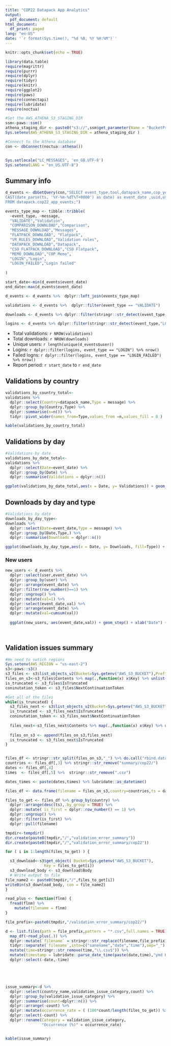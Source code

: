 ```yaml
---
title: "COP22 Datapack App Analytics"
output:
  pdf_document: default
html_document:
  df_print: paged
lang: "en-US"
date: '`r format(Sys.time(), "%d %B, %Y %H:%M")`'
---
```

  
```r
knitr::opts_chunk$set(echo = TRUE)
```

```r
library(data.table)
require(magrittr)
require(purrr)
require(dplyr)
require(tidyr)
require(knitr)
require(ggplot2)
require(paws)
require(connectapi)
require(lubridate)
require(noctua)

#Set the AWS_ATHENA_S3_STAGING_DIR
ssm<-paws::ssm()
athena_staging_dir <- paste0("s3://",ssm$get_parameter(Name = "BucketProcessed")$Parameter$Value,"/datapack/temp/")
Sys.setenv(AWS_ATHENA_S3_STAGING_DIR = athena_staging_dir )

#Connect to the Athena database
con <- dbConnect(noctua::athena())


Sys.setlocale("LC_MESSAGES", 'en_GB.UTF-8')
Sys.setenv(LANG = "en_US.UTF-8")

```


## Summary info
```r

d_events <- dbGetQuery(con,"SELECT event_type,tool,datapack_name,cop_year,
CAST(date_parse(ts, '%Y-%m-%dT%T+0000') as date) as event_date ,uuid,user
FROM datapack.cop22_app_events;")

events_type_map <- tibble::tribble(
  ~event_type, ~message,
  "VALIDATE","Validation",
  "COMPARISON_DOWNLOAD","Comparison",
  "MESSAGE_DOWNLOAD","Messages",
  "FLATPACK_DOWNLOAD", "Flatpack",
  "VR_RULES_DOWNLOAD","Validation rules",
  "DATAPACK_DOWNLOAD","Datapack",
  "CSO_FLATPACK_DOWNLOAD","CSO Flatpack",
  "MEMO_DOWNLOAD","COP Memo",
  "LOGIN","Login",
  "LOGIN_FAILED","Login failed"
  
)

start_date<-min(d_events$event_date)
end_date<-max(d_events$event_date)

d_events <- d_events %>%  dplyr::left_join(events_type_map)

validations <- d_events %>%  dplyr::filter(event_type == "VALIDATE") 

downloads <- d_events %>% dplyr::filter(stringr::str_detect(event_type,"DOWNLOAD"))

logins <- d_events %>% dplyr::filter(stringr::str_detect(event_type,"LOGIN"))

```


- Total validations: `r NROW(validations)`
- Total downloads: `r NROW(downloads)`
- Unique users: `r length(unique(d_events$user))`
- Logins: `r dplyr::filter(logins, event_type == "LOGIN") %>% nrow()`
- Failed logns: `r dplyr::filter(logins, event_type == "LOGIN_FAILED") %>% nrow()`
- Report period: `r start_date` to  `r end_date`

## Validations by country

```r
validations_by_country_total<-
validations %>% 
  dplyr::select(Country=datapack_name,Type = message) %>% 
  dplyr::group_by(Country,Type) %>% 
  dplyr::summarise(n=n()) %>% 
  tidyr::pivot_wider(names_from=Type,values_from =n,values_fill = 0 )

kable(validations_by_country_total)
```

## Validations by day

```r

#Validations by date
validations_by_date_total<-
validations %>% 
  dplyr::select(Date=event_date) %>% 
  dplyr::group_by(Date) %>% 
  dplyr::summarise(Validations = dplyr::n())

ggplot(validations_by_date_total,aes(x = Date, y= Validations)) + geom_col()


```


## Downloads by day and type

```r

#Validations by date
downloads_by_day_type<-
downloads %>% 
  dplyr::select(Date=event_date,Type = message) %>% 
  dplyr::group_by(Date,Type,) %>% 
  dplyr::summarise(Downloads = dplyr::n())

ggplot(downloads_by_day_type,aes(x = Date, y= Downloads, fill=Type)) + geom_bar(position="stack", stat="identity")


```

### New users

```r
new_users <- d_events %>%
  dplyr::select(user,event_date) %>% 
  dplyr::group_by(user) %>%
  dplyr::arrange(event_date) %>%
  dplyr::filter(row_number()==1) %>% 
  dplyr::ungroup() %>% 
  dplyr::mutate(val=1) %>% 
  dplyr::select(event_date,val) %>% 
  dplyr::arrange(event_date) %>% 
  dplyr::mutate(val=cumsum(val))
  
  ggplot(new_users, aes(event_date,val)) + geom_step() + xlab("Date") + ylab("New users")

         
```

## Validation issues summary

```r

#We need to swtich regions
Sys.setenv(AWS_REGION = "us-east-2")
s3<-paws::s3()
s3_files <- s3$list_objects_v2(Bucket=Sys.getenv("AWS_S3_BUCKET"),Prefix="validation_error_summary/cop22/") 
files_on_s3<-s3_files$Contents %>% map(.,function(x) x$Key) %>% unlist()
is_truncated <- s3_files$IsTruncated
coninutation_token <- s3_files$NextContinuationToken

#Get all of the files
while(is_truncated) {
  s3_files_next <- s3$list_objects_v2(Bucket=Sys.getenv("AWS_S3_BUCKET"),Prefix="app_analytics/cop21/",ContinuationToken = coninutation_token)
  is_truncated <- s3_files_next$IsTruncated
  coninutation_token <- s3_files_next$NextContinuationToken
  
  files_next<-s3_files_next$Contents %>% map(.,function(x) x$Key) %>% unlist()
  
  files_on_s3 <- append(files_on_s3,files_next)
  is_truncated <- s3_files_next$IsTruncated
}


files_df <- stringr::str_split(files_on_s3,"_") %>% do.call("rbind.data.frame",.)
countries <- files_df[,3] %>% stringr::str_remove("summary/cop22/")
dates <- files_df[,4]
times  <- files_df[,5] %>%  stringr::str_remove(".csv")

dates_times <- paste(dates,times) %>% lubridate::as_datetime()

files_df <- data.frame(filename = files_on_s3,country=countries,ts = dates_times)

files_to_get <- files_df %>% group_by(country) %>% 
  dplyr::arrange(desc(ts),.by_group = TRUE) %>% 
  dplyr::mutate( is_first = dplyr::row_number() == 1) %>% 
  dplyr::ungroup() %>% 
  dplyr::filter(is_first) %>% 
  dplyr::pull(filename)

tmpdir<-tempdir()
dir.create(paste0(tmpdir,"/","validation_error_summary"))
dir.create(paste0(tmpdir,"/","validation_error_summary/cop22"))

for ( i in 1:length(files_to_get) ) {

  s3_download<-s3$get_object( Bucket=Sys.getenv("AWS_S3_BUCKET"),
                 Key = files_to_get[i])
  s3_download_body <- s3_download$Body
  # Write output to file
file_name2 <- paste0(tmpdir,"/",files_to_get[i])
writeBin(s3_download_body, con = file_name2)
}

read_plus <- function(flnm) {
  fread(flnm) %>% 
    mutate(filename = flnm)
}

file_prefix<-paste0(tmpdir,"/validation_error_summary/cop22/")

d <- list.files(path = file_prefix,pattern = "*.csv",full.names = TRUE) %>% 
  map_df(~read_plus(.)) %>% 
  dplyr::mutate(`filename` = stringr::str_replace(filename,file_prefix,"")) %>% 
  tidyr::separate(`filename`,into=c("sanename","date","time"),sep="_") %>% 
  mutate(time=stringr::str_remove(time,"\\.csv$")) %>% 
  mutate(timestamp = lubridate::parse_date_time(paste(date,time),"ymd HMS")) %>% 
  dplyr::select(-date,-time)





issue_summary<-d %>%
  dplyr::select(country_name,validation_issue_category,count) %>%
  dplyr::group_by(validation_issue_category) %>%
  dplyr::summarise(count=dplyr::n()) %>%
  dplyr::arrange(-count) %>%
  dplyr::mutate(occurrence_rate = ( (100*count/length(files_to_get)) %>% round(.,digits = 1)  ) ) %>%
  dplyr::select(-count) %>%
  dplyr::rename(Category = validation_issue_category,
                "Occurrence (%)" = occurrence_rate)


kable(issue_summary)
```

<!-- ```{r shiny_load_data, eval=FALSE, echo=FALSE} -->


<!-- days_back <- as.numeric(Sys.getenv("DAYSBACK", 365)) -->

<!-- default_content_title <- "Unknown (Deleted Content?)" -->

<!-- report_from <- lubridate::today() - lubridate::ddays(days_back) -->

<!-- client <- connectapi::connect() -->
<!-- shiny <- get_usage_shiny( -->
<!--   client, -->
<!--   from = report_from, -->
<!--   limit = Inf -->
<!-- ) %>% -->
<!--   mutate( -->
<!--     started = lubridate::ymd_hms(started), -->
<!--     ended = lubridate::ymd_hms(ended), -->
<!--     session_duration = ended - started -->
<!--     ) %>% -->
<!--   filter(session_duration > lubridate::dseconds(5)) -->

<!-- content <- get_usage_static( -->
<!--   client, -->
<!--   from = report_from, -->
<!--   limit = Inf -->
<!-- ) -->

<!-- all_users <- get_users(client, page_size = 500) -->

<!-- data <-   list(shiny = shiny, content = content) -->
<!-- ``` -->


<!-- ## Connect server stats -->
<!-- ```{r shiny_over_time, eval=TRUE, echo=FALSE} -->
<!-- data$shiny %>% -->
<!--     mutate(day = round_date(started, "day")) %>%  -->
<!--     group_by(day) %>%  -->
<!--     filter(day > today() - ddays(days_back)) %>%  -->
<!--     summarise(visits = n()) %>%  -->
<!--     arrange(desc(visits)) %>%  -->
<!--     {ggplot(., aes(day, visits)) +  -->
<!--             geom_bar(stat = "identity") +  -->
<!--             labs( -->
<!--                 y = "# of Shiny Sessions", -->
<!--                 x = NULL -->
<!--             )} -->
<!-- ``` -->


<!-- ## Datapack sessions by day -->
<!-- ```{r datapack_over_time, eval=FALSE, echo=FALSE} -->
<!-- data$shiny %>%  -->
<!--       mutate(time = ymd_hms(started), -->
<!--           day = round_date(started, "day")) %>%  -->
<!--   dplyr::select(content_guid,time,day) %>%  -->
<!--   group_by(content_guid,day) %>%  -->
<!--   summarize(visits = n()) %>%  -->
<!--   arrange(content_guid,desc(visits)) %>%  -->
<!--   mutate(name = purrr::map_chr(content_guid, ~ content_title(client, .x, default_content_title))) %>%  -->
<!--   dplyr::filter(name == Sys.getenv("APP_NAME")) %>%  -->
<!--   {  ggplot(., aes(day, visits)) +  -->
<!--      geom_bar(stat = "identity") +   -->
<!--      labs( -->
<!--        y = "# of Datapack sessions by day", -->
<!--        x = "Date" -->
<!--      )}  -->
<!-- ``` -->